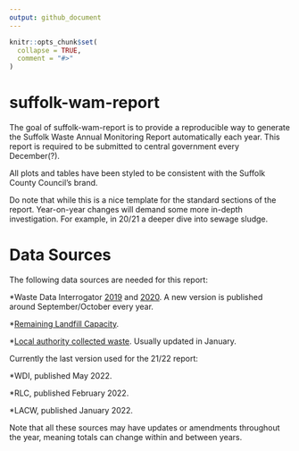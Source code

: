 ```yaml
---
output: github_document
---
```


<!-- README.md is generated from README.Rmd. Please edit that file -->

```r
knitr::opts_chunk$set(
  collapse = TRUE,
  comment = "#>"
)
```

# suffolk-wam-report

<!-- badges: start -->
<!-- badges: end -->

The goal of suffolk-wam-report is to provide a reproducible way to generate the Suffolk Waste Annual Monitoring Report automatically each year. This report is required to be submitted to central government every December(?).

All plots and tables have been styled to be consistent with the Suffolk County Council's brand.

Do note that while this is a nice template for the standard sections of the report. Year-on-year changes will demand some more in-depth investigation. For example, in 20/21 a deeper dive into sewage sludge.

# Data Sources
The following data sources are needed for this report:

  *Waste Data Interrogator [2019](https://www.data.gov.uk/dataset/d409b2ba-796c-4436-82c7-eb1831a9ef25/2019-waste-data-interrogator) and [2020](https://www.data.gov.uk/dataset/bb40d091-a346-4b75-aa54-df7d347bed93/2020-waste-data-interrogator). A new version is published around September/October every year.
  
  *[Remaining Landfill Capacity](https://www.data.gov.uk/dataset/237825cb-dc10-4c53-8446-1bcd35614c12/remaining-landfill-capacity).
  
  *[Local authority collected waste](https://www.gov.uk/government/statistical-data-sets/env18-local-authority-collected-waste-annual-results-tables). Usually updated in January.

Currently the last version used for the 21/22 report:

  *WDI, published May 2022.
  
  *RLC, published February 2022.
  
  *LACW, published January 2022.

Note that all these sources may have updates or amendments throughout the year, meaning totals can change within and between years.

